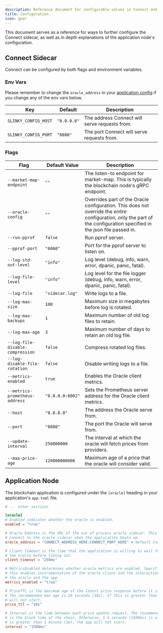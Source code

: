 ```yaml
---
description: Reference document for configurable values in Connect and Applications.
title: Configuration
icon: gear
---
```


This document serves as a reference for ways to further configure the Connect sidecar, as well as in depth explanations of the application node's configuration.

## Connect Sidecar

Connect can be configured by both flags and environment variables.

### Env Vars

Please remember to change the `oracle_address` in your [application config](#application) if you change any of the env vars below.

| Key                  | Default     | Description                                   |
|----------------------|-------------|-----------------------------------------------|
| `SLINKY_CONFIG_HOST` | `"0.0.0.0"` | The address Connect will serve requests from. |
| `SLINKY_CONFIG_PORT` | `"8080"`    | The port Connect will serve requests from.    |

### Flags

| Flag                             | Default Value    | Description                                                                                                                                                             |
|----------------------------------|------------------|-------------------------------------------------------------------------------------------------------------------------------------------------------------------------|
| `--market-map-endpoint`          | `""`             | The listen-to endpoint for market-map. This is typically the blockchain node's gRPC endpoint.                                                                           |
| `--oracle-config`                | `""`             | Overrides part of the Oracle configuration. This does not override the _entire_ configuration, only the part of the configuration specified in the json file passed in. |
| `--run-pprof`                    | `false`          | Run pprof server.                                                                                                                                                       |
| `--pprof-port`                   | `"6060"`         | Port for the pprof server to listen on.                                                                                                                                 |
| `--log-std-out-level`            | `"info"`         | Log level (debug, info, warn, error, dpanic, panic, fatal).                                                                                                             |
| `--log-file-level`               | `"info"`         | Log level for the file logger (debug, info, warn, error, dpanic, panic, fatal).                                                                                         |
| `--log-file`                     | `"sidecar.log"`  | Write logs to a file.                                                                                                                                                   |
| `--log-max-size`                 | `100`            | Maximum size in megabytes before log is rotated.                                                                                                                        |
| `--log-max-backups`              | `1`              | Maximum number of old log files to retain.                                                                                                                              |
| `--log-max-age`                  | `3`              | Maximum number of days to retain an old log file.                                                                                                                       |
| `--log-file-disable-compression` | `false`          | Compress rotated log files.                                                                                                                                             |
| `--log-disable-file-rotation`    | `false`          | Disable writing logs to a file.                                                                                                                                         |
| `--metrics-enabled`              | `true`           | Enables the Oracle client metrics.                                                                                                                                      |
| `--metrics-prometheus-address`   | `"0.0.0.0:8002"` | Sets the Prometheus server address for the Oracle client metrics.                                                                                                       |
| `--host`                         | `"0.0.0.0"`      | The address the Oracle serve from.                                                                                                                                      |
| `--port`                         | `"8080"`         | The port the Oracle will serve from.                                                                                                                                    |
| `--update-interval`              | `250000000`      | The interval at which the oracle will fetch prices from providers.                                                                                                      |
| `--max-price-age`                | `120000000000`   | Maximum age of a price that the oracle will consider valid.                                                                                                             |

## Application Node

The blockchain application is configured under the `[oracle]` heading in your application's `app.toml` file.

```toml app.toml
# ... other sections

[oracle]
# Enabled indicates whether the oracle is enabled.
enabled = "true"

# Oracle Address is the URL of the out of process oracle sidecar. This is used to
# connect to the oracle sidecar when the application boots up.
oracle_address = "CONNECT_ADDRESS_HERE:CONNECT_PORT_HERE" # default Connect port is 8080.

# Client Timeout is the time that the application is willing to wait for responses from
# the oracle before timing out.
client_timeout = "250ms"

# MetricsEnabled determines whether oracle metrics are enabled. Specifically,
# this enables instrumentation of the oracle client and the interaction between
# the oracle and the app.
metrics_enabled = "true"

# PriceTTL is the maximum age of the latest price response before it is considered stale.
# The recommended max age is 10 seconds (10s). If this is greater than 1 minute (1m), the app
# will not start.
price_ttl = "10s"

# Interval is the time between each price update request. The recommended interval
# is the block time of the chain. Otherwise, 1.5 seconds (1500ms) is a good default. If this
# is greater than 1 minute (1m), the app will not start.
interval = "1500ms"
```